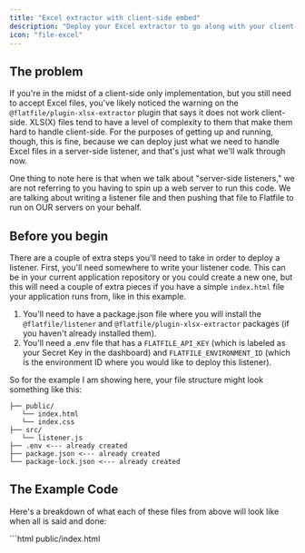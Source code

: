 ```yaml
---
title: "Excel extractor with client-side embed"
description: "Deploy your Excel extractor to go along with your client-side implementation."
icon: "file-excel"
---
```


## The problem
If you're in the midst of a client-side only implementation, but you still need to accept Excel files, you've likely noticed the warning on the `@flatfile/plugin-xlsx-extractor` plugin that says it does not work client-side. XLS(X) files tend to have a level of complexity to them that make them hard to handle client-side. For the purposes of getting up and running, though, this is fine, because we can deploy just what we need to handle Excel files in a server-side listener, and that's just what we'll walk through now.

<Note>
    One thing to note here is that when we talk about "server-side listeners," we are not referring to you having to spin up a web server to run this code. We are talking about writing a listener file and then pushing that file to Flatfile to run on OUR servers on your behalf.
</Note>

## Before you begin
There are a couple of extra steps you'll need to take in order to deploy a listener. First, you'll need somewhere to write your listener code. This can be in your current application repository or you could create a new one, but this will need a couple of extra pieces if you have a simple `index.html` file your application runs from, like in this example.
1) You'll need to have a package.json file where you will install the `@flatfile/listener` and `@flatfile/plugin-xlsx-extractor` packages (if you haven't already installed them).
2) You'll need a .env file that has a `FLATFILE_API_KEY` (which is labeled as your Secret Key in the dashboard) and `FLATFILE_ENVIRONMENT_ID` (which is the environment ID where you would like to deploy this listener).

So for the example I am showing here, your file structure might look something like this:

```
├── public/
   └── index.html
   └── index.css
├── src/
   └── listener.js
├── .env <--- already created
├── package.json <--- already created
└── package-lock.json <--- already created
```

## The Example Code

Here's a breakdown of what each of these files from above will look like when all is said and done:

<CodeGroup>
    ```html public/index.html
    <!DOCTYPE html>
    <html lang="en">
    <head>
        <meta charset="UTF-8" />
        <meta name="viewport" content="width=device-width, initial-scale=1.0" />
        <title>Your Page Title</title>
        <script src="https://unpkg.com/@flatfile/javascript@0.2.2/dist/index.js"></script>
        <link rel="stylesheet" type="text/css" href="index.css">
        <script>
            window.openFlatfile = ({ publishableKey, environmentId }) => {
                const output = document.getElementById('raw_output')
                const sheet = {
                    name: 'Contacts',
                    slug: 'contacts',
                    fields: [
                        {
                            key: 'firstName',
                            type: 'string',
                            label: 'First Name',
                        },
                        {
                            key: 'lastName',
                            type: 'string',
                            label: 'Last Name',
                        },
                        {
                            key: 'email',
                            type: 'string',
                            label: 'Email',
                        },
                    ],
                }
                if (!publishableKey) {
                    throw new Error(
                    'You must provide a publishable key - pass through in index.html'
                    )
                }

                const flatfileOptions = {
                    publishableKey,
                    environmentId,
                    sheet,
                    onSubmit: async ({job, sheet}) => {
                        const data = await sheet.allData()
                        output.value = JSON.stringify(data, " ", 2)
                        console.log('onSubmit', data)
                    },
                    onRecordHook: (record, event) => {
                        const firstName = record.get('firstName')
                        const lastName = record.get('lastName')
                        if (firstName && !lastName) {
                            record.set('lastName', 'Rock')
                            record.addInfo('lastName', 'Welcome to the Rock fam')
                        }
                        return record
                    },
                    onCancel: () => {
                        console.log('cancel')
                    },
                }

                window.FlatFileJavaScript.startFlatfile(flatfileOptions)
            }
        </script>
    </head>
    <body>
    <h3>We heard you like Rocks? So do we. Tell us about this 👇</h3>
    <div class="container">
        <button
            id="flatfileButton"
            onclick="openFlatfile({ publishableKey: 'YOUR_PUBLISHABLE_KEY', environmentId: 'YOUR_ENVIRONMENT_ID'})"
        >
            Import stuff
        </button>
    </div>
    <label for="raw_output"></label>
    <textarea id="raw_output">Your raw output will appear here.</textarea>
    <br>
        <p>*In order for this to work properly, you must have the JavaScript package built locally.</p>
    </body>
    </html>
    ```

    ```css public/index.css
    h3 {
        margin-left: auto;
        margin-right: auto;
        text-align: center;
        margin-top: 48px;
    }

    #flatfileButton {
        color: #ffffff;
        background-color: #3b2fc9;
        padding: 10px;
        border: 1px solid #3b2fc9;
        border-radius: 6px;
    }

    #flatfileButton:hover {
        background-color: #090B2F;
        border: 1px solid #090B2F;
        cursor: pointer;
    }

    .container {
        display: flex;
        justify-content: center;
        align-items: center;
    }

    #raw_output {
        position: relative;
        left: 50%;
        transform: translateX(-50%);
        width: 50%;
        padding: 64px;
        margin: 32px 0;
        border: 1px solid #c1c6d1;
        border-radius: 4px;
        font-family: "Monaco", monospace;
        background-color: #31383d;
        color: #fff;
        height: 500px;
    }

    p {
        text-align: center;
    }

    ```

    ```js src/listener.js
    import { ExcelExtractor } from "@flatfile/plugin-xlsx-extractor";


    export default async function (listener) {
        listener.on('file:created', (event) => {
            // Define optional options for the extractor
            const options = {
                raw: true,
                rawNumbers: true,
            };

            // Initialize the Excel extractor
            const excelExtractor = ExcelExtractor(options);

            // Register the extractor as a middleware for the Flatfile listener
            listener.use(excelExtractor);

            // When an Excel file is uploaded, the data will be extracted and processed using the extractor's parser.
        })
    }
    ```

    ```json package.json
    {
        "name": "xlsx-test",
        "version": "1.0.0",
        "description": "",
        "scripts": {
            "deploy": "npx flatfile deploy src/listener.js",
            "develop": "npx flatfile develop src/listener.js",
            "start": "parcel index.html --no-cache"
        },
        "author": "",
        "license": "ISC",
        "dependencies": {
            "@flatfile/listener": "^0.3.17",
            "@flatfile/plugin-xlsx-extractor": "^1.9.1"
        },
        "devDependencies": {
            "parcel": "^2.10.3"
        }
    }
    ```

    ```text .env
    FLATFILE_API_KEY="YOUR_SECRET_KEY"
    FLATFILE_ENVIRONMENT_ID="YOUR_ENVIRONMENT_ID"
    ```

</CodeGroup>

Don't forget to put your Publishable Key and Environment ID in the index.html file and your Private Key and Environment ID into your .env file.

## Deploying to Flatfile
Once you have created your server-side listener code, like in the `src/listener.js` example above, you can then deploy to Flatfile. In the package.json, we've created a script that lets you run `npm run deploy` to deploy to Flatfile, but you can also deploy directly from your terminal by using this pattern: `npx flatfile deploy path/to/file`.

You'll now be able to spin up your client-side implementation and see that it will accept xls(s) files via that server-side listener we deployed.
